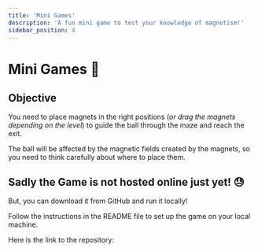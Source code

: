 ```yaml
---
title: 'Mini Games'
description: 'A fun mini game to test your knowledge of magnetism!'
sidebar_position: 4
---
```



# Mini Games 🧩

## Objective

You need to place magnets in the right positions (_or drag the magnets depending on the level_) to guide the ball through the maze and reach the exit.

The ball will be affected by the magnetic fields created by the magnets, so you need to think carefully about where to place them.

## Sadly the Game is not hosted online just yet! 😓

But, you can download it from GitHub and run it locally!

Follow the instructions in the README file to set up the game on your local machine.

Here is the link to the repository:


<MagnetGameLink />
